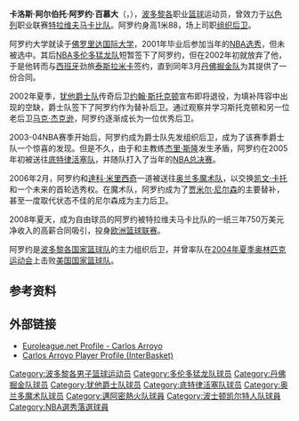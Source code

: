 {{noteTA
|G1=NBA
}}
{{Infobox NBA Player
|name = 卡洛斯·阿洛尤
|nickname =
|image = Carlos Arroyo Heat.jpg
|image_size =
|league = NBA
|team = 
|height_ft = 6
|height_in = 2
|weight_lb = 200
|number = 8
|position = [[控球後衛|控球後衛]]
|birth_date = {{Birth date and age|1979|7|30}}
|birth_place = 
|college = [[佛罗里达大学|佛罗里达大学]]
|nationality = [[波多黎各|波多黎各]]
|draft =
|draft_team =
|draft_year = 2001
|former_teams =
|career_start = 2001
|career_end = 2019
|awards =
}}
'''卡洛斯·阿尔伯托·阿罗约·百慕大'''（{{lang-es|'''Carlos Alberto Arroyo Bermudez'''}}，{{bd|1979年|7月30日|||A}}），[[波多黎各|波多黎各]]职业[[篮球|篮球]]运动员，曾效力于[[以色列|以色列]]职业联赛[[特拉维夫马卡比队|特拉维夫马卡比队]]。阿罗约身高1米88，场上司职[[组织后卫|组织后卫]]。

阿罗约大学就读于[[佛罗里达国际大学|佛罗里达国际大学]]，2001年毕业后参加当年的[[2001年NBA选秀|NBA选秀]]，但未被选中。其后[[NBA|NBA]][[多伦多猛龙队|多伦多猛龙队]]短暂签下了阿罗约，但在2002年初就放弃了他，于是他转而与[[西班牙|西班牙]]劲旅[[泰斯拉米卡|泰斯拉米卡]]签约，直到同年3月[[丹佛掘金队|丹佛掘金队]]为其提供了一份合同。

2002年夏季，[[犹他爵士队|犹他爵士队]]传奇后卫[[约翰·斯托克顿|约翰·斯托克顿]]宣布即将退役，为填补阵容中出现的空缺，爵士队签下了阿罗约作为替补后卫。通过观察并学习斯托克顿和另一位老后卫[[马克·杰克逊|马克·杰克逊]]，阿罗约逐渐成长为一位优秀后卫。

2003-04NBA赛季开始后，阿罗约成为爵士队先发组织后卫，成为了该赛季爵士队一个惊喜的发现。但是不久，由于和主教练[[杰里·斯隆|杰里·斯隆]]发生矛盾，阿罗约在2005年初被送往[[底特律活塞队|底特律活塞队]]，并随队打入了当年的[[NBA总决赛|NBA总决赛]]。

2006年2月，阿罗约和[[達科·米里西奇|達科·米里西奇]]一道被送往[[奥兰多魔术队|奥兰多魔术队]]，以交换[[凯文·卡托|凯文·卡托]]和一个未来的首轮选秀权。在魔术队，阿罗约成为了[[贾米尔·尼尔森|贾米尔·尼尔森]]的主要替补，甚至一度取代状态不佳的尼尔森成为主力后卫。

2008年夏天，成为自由球员的阿罗约被特拉维夫马卡比队的一纸三年750万美元净收入的高薪合同吸引，投身[[欧洲篮球联赛|欧洲篮球联赛]]。

阿罗约是[[波多黎各国家篮球队|波多黎各国家篮球队]]的主力组织后卫，并曾率队在[[2004年夏季奥林匹克运动会|2004年夏季奥林匹克运动会]]上击败[[美国国家篮球队|美国国家篮球队]]。

== 参考资料 ==
{{reflist}}

==外部链接==
{{basketballstats}}
*[http://www.euroleague.net/competition/players/showplayer?gamecode=13&pcode=BCA Euroleague.net Profile - Carlos Arroyo]{{Wayback|url=http://www.euroleague.net/competition/players/showplayer?gamecode=13&pcode=BCA |date=20090727193358 }}
*[http://www.interbasket.net/players/arroyo.htm Carlos Arroyo Player Profile (InterBasket)]{{Wayback|url=http://www.interbasket.net/players/arroyo.htm |date=20090815090843 }}

{{2004年夏季奥运会波多黎各男子篮球阵容}}

{{Authority control}}
{{DEFAULTSORT:Arroyo}}
[[Category:波多黎各男子篮球运动员|Category:波多黎各男子篮球运动员]]
[[Category:多伦多猛龙队球员|Category:多伦多猛龙队球员]]
[[Category:丹佛掘金队球员|Category:丹佛掘金队球员]]
[[Category:犹他爵士队球员|Category:犹他爵士队球员]]
[[Category:底特律活塞队球员|Category:底特律活塞队球员]]
[[Category:奥兰多魔术队球员|Category:奥兰多魔术队球员]]
[[Category:邁阿密熱火队球員|Category:邁阿密熱火队球員]]
[[Category:波士顿凯尔特人队球員|Category:波士顿凯尔特人队球員]]
[[Category:NBA選秀落選球員|Category:NBA選秀落選球員]]